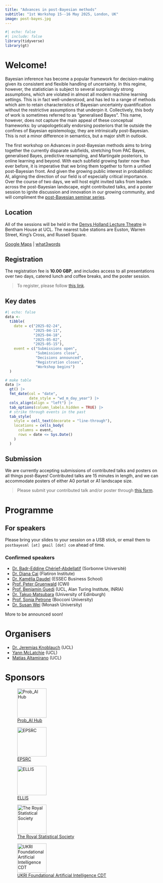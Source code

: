 ```yaml
---
title: "Advances in post-Bayesian methods"
subtitle: "1st Workshop 15--16 May 2025, London, UK"
image: post-bayes.jpg
---
```


```r
#| echo: false
#| include: false
library(tidyverse)
library(gt)
```

# Welcome!

Bayesian inference has become a popular framework for decision-making given its consistent and flexible handling of uncertainty. In this regime, however, the statistician is subject to several surprisingly strong assumptions, which are violated in almost all modern machine learning settings. This is in fact well-understood, and has led to a range of methods which aim to retain characteristics of Bayesian uncertainty quantification without the restrictive assumptions that underpin it. Collectively, this body of work is sometimes referred to as “generalised Bayes”. This name, however, does not capture the main appeal of these conceptual frameworks: by unapologetically endorsing posteriors that lie outside the confines of Bayesian epistemology, they are intrinsically post-Bayesian. This is not a minor difference in semantics, but a major shift in outlook.

The first workshop on Advances in post-Bayesian methods aims to bring together the currently disparate subfields, stretching from PAC Bayes, generalised Bayes, predictive resampling, and Martingale posteriors, to online learning and beyond.
With each subfield growing faster now than ever before, it is imperative that we bring them together to form a unified post-Bayesian front.
And given the growing public interest in probabilistic AI, aligning the direction of our field is of especially critical importance.
Over the course of two days, we will host eight invited talks from leaders across the post-Bayesian landscape, eight contributed talks, and a poster session to ignite discussion and innovation in our growing community, and will compliment the [post-Bayesian seminar series](https://postbayes.github.io/seminar/).

## Location

All of the sessions will be held in the [Denys Holland Lecture Theatre](https://www.ucl.ac.uk/maps/denys-holland) in Bentham House at UCL.
The nearest tube stations are Euston, Warren Street, King's Cross, and Russell Square. 

[Google Maps](https://maps.app.goo.gl/FYBDKTdoaqezrzUW6) | [what3words](https://what3words.com/cherry.trying.motion)

## Registration

The registration fee is **10.00 GBP**, and includes access to all presentations over two days, catered lunch and coffee breaks, and the poster session.

> To register, please follow [this link](https://onlinestore.ucl.ac.uk/conferences-and-events/faculty-of-mathematical-physical-sciences-c06/department-of-statistical-science-f61/f61-first-workshop-on-the-advances-in-post-bayesian-methods).

## Key dates

```r
#| echo: false
data <- 
  tibble(
    date = c("2025-02-24",
             "2025-04-11",
             "2025-04-18",
             "2025-05-02",
             "2025-05-15"),
    event = c("Submissions open",
              "Submissions close",
              "Decisions announced",
              "Registration closes",
              "Workshop begins")
  )

# make table
data |> 
  gt() |>
  fmt_date(col = "date",
           date_style = "wd_m_day_year") |>
  cols_align(align = "left") |>
  tab_options(column_labels.hidden = TRUE) |>
  # strike through events in the past
  tab_style(
    style = cell_text(decorate = "line-through"),
    locations = cells_body(
      columns = event,
      rows = date <= Sys.Date()
    )
  )
```

## Submission {#sec:submission}

We are currently accepting submissions of contributed talks and posters on all things post-Bayes!
Contributed talks are 15 minutes in length, and we can accommodate posters of either A0 portait or A1 landscape size.

> Please submit your contributed talk and/or poster through [this form](https://forms.gle/PUfXqfd7ZCYGXT2y9).

# Programme 

::: {.callout-note}
## For speakers
Please bring your slides to your session on a USB stick, or email them to `postbayesml [at] gmail [dot] com` ahead of time.
:::

### Confirmed speakers

- [Dr. Badr-Eddine Chérief-Abdellatif](https://badreddinecheriefabdellatif.github.io/) (Sorbonne Université)
- [Dr. Diana Cai](https://www.dianacai.com/) (Flatiron Institute)
- [Dr. Kamélia Daudel](https://kdaudel.github.io/) (ESSEC Business School)
- [Prof. Peter Gruenwald](https://safestatistics.com/) (CWI)
- [Prof. Benjamin Guedj](https://bguedj.github.io/) (UCL, Alan Turing Institute, INRIA)
- [Dr. Takuo Matsubara](https://sites.google.com/view/takuomatsubara/home) (University of Edinburgh)
- [Prof. Sonia Petrone](https://dec.unibocconi.eu/people/sonia-petrone) (Bocconi University)
- [Dr. Susan Wei](https://www.suswei.com/) (Monash University)

More to be announced soon!

# Organisers

- [Dr. Jeremias Knoblauch](https://jeremiasknoblauch.github.io/) (UCL)
- [Yann McLatchie](https://yannmclatchie.github.io/) (UCL)
- [Matías Altamirano](https://maltamiranomontero.github.io/) (UCL)

# Sponsors

::: {layout-ncol=1 layout-align="left" layout-valign="bottom"}
![[Prob_AI Hub](https://www.probai.uk/)](static/prob_ai.svg){height=1in fig-align="left"}

![[EPSRC](https://gtr.ukri.org/projects?ref=EP%2FW005859%2F1)](static/ukri-epsrc.png){height=1in fig-align="left"}

![[ELLIS](https://ellis.eu/)](static/ellis.png){height=1in fig-align="left"}

![[The Royal Statistical Society](https://rss.org.uk/)](static/rss.svg){height=1in fig-align="left"}

![[UKRI Foundational Artificial Intelligence CDT](https://www.ucl.ac.uk/foundational-ai-cdt/)](static/ukri.png){height=1in fig-align="left"}
:::